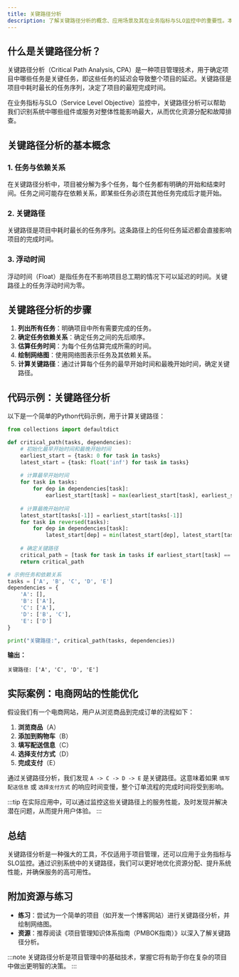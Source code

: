 ```yaml
---
title: 关键路径分析
description: 了解关键路径分析的概念、应用场景及其在业务指标与SLO监控中的重要性。本文适合初学者，包含清晰的解释、代码示例和实际案例。
---
```


## 什么是关键路径分析？

关键路径分析（Critical Path Analysis, CPA）是一种项目管理技术，用于确定项目中哪些任务是关键任务，即这些任务的延迟会导致整个项目的延迟。关键路径是项目中耗时最长的任务序列，决定了项目的最短完成时间。

在业务指标与SLO（Service Level Objective）监控中，关键路径分析可以帮助我们识别系统中哪些组件或服务对整体性能影响最大，从而优化资源分配和故障排查。

## 关键路径分析的基本概念

### 1. 任务与依赖关系
在关键路径分析中，项目被分解为多个任务，每个任务都有明确的开始和结束时间。任务之间可能存在依赖关系，即某些任务必须在其他任务完成后才能开始。

### 2. 关键路径
关键路径是项目中耗时最长的任务序列。这条路径上的任何任务延迟都会直接影响项目的完成时间。

### 3. 浮动时间
浮动时间（Float）是指任务在不影响项目总工期的情况下可以延迟的时间。关键路径上的任务浮动时间为零。

## 关键路径分析的步骤

1. **列出所有任务**：明确项目中所有需要完成的任务。
2. **确定任务依赖关系**：确定任务之间的先后顺序。
3. **估算任务时间**：为每个任务估算完成所需的时间。
4. **绘制网络图**：使用网络图表示任务及其依赖关系。
5. **计算关键路径**：通过计算每个任务的最早开始时间和最晚开始时间，确定关键路径。

## 代码示例：关键路径分析

以下是一个简单的Python代码示例，用于计算关键路径：

```python
from collections import defaultdict

def critical_path(tasks, dependencies):
    # 初始化最早开始时间和最晚开始时间
    earliest_start = {task: 0 for task in tasks}
    latest_start = {task: float('inf') for task in tasks}
    
    # 计算最早开始时间
    for task in tasks:
        for dep in dependencies[task]:
            earliest_start[task] = max(earliest_start[task], earliest_start[dep] + 1)
    
    # 计算最晚开始时间
    latest_start[tasks[-1]] = earliest_start[tasks[-1]]
    for task in reversed(tasks):
        for dep in dependencies[task]:
            latest_start[dep] = min(latest_start[dep], latest_start[task] - 1)
    
    # 确定关键路径
    critical_path = [task for task in tasks if earliest_start[task] == latest_start[task]]
    return critical_path

# 示例任务和依赖关系
tasks = ['A', 'B', 'C', 'D', 'E']
dependencies = {
    'A': [],
    'B': ['A'],
    'C': ['A'],
    'D': ['B', 'C'],
    'E': ['D']
}

print("关键路径:", critical_path(tasks, dependencies))
```

**输出：**
```
关键路径: ['A', 'C', 'D', 'E']
```

## 实际案例：电商网站的性能优化

假设我们有一个电商网站，用户从浏览商品到完成订单的流程如下：

1. **浏览商品**（A）
2. **添加到购物车**（B）
3. **填写配送信息**（C）
4. **选择支付方式**（D）
5. **完成支付**（E）

通过关键路径分析，我们发现 `A -> C -> D -> E` 是关键路径。这意味着如果 `填写配送信息` 或 `选择支付方式` 的响应时间变慢，整个订单流程的完成时间将受到影响。

:::tip
在实际应用中，可以通过监控这些关键路径上的服务性能，及时发现并解决潜在问题，从而提升用户体验。
:::

## 总结

关键路径分析是一种强大的工具，不仅适用于项目管理，还可以应用于业务指标与SLO监控。通过识别系统中的关键路径，我们可以更好地优化资源分配、提升系统性能，并确保服务的高可用性。

## 附加资源与练习

- **练习**：尝试为一个简单的项目（如开发一个博客网站）进行关键路径分析，并绘制网络图。
- **资源**：推荐阅读《项目管理知识体系指南（PMBOK指南）》以深入了解关键路径分析。

:::note
关键路径分析是项目管理中的基础技术，掌握它将有助于你在复杂的项目中做出更明智的决策。
:::